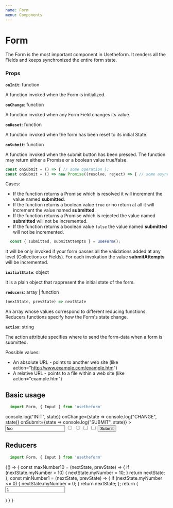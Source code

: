 ---
name: Form
menu: Components
---


# Form
The Form is the most important component in Usetheform. It renders all the Fields and keeps synchronized the entire form state.

### Props

**`onInit`**: function

A function invoked when the Form is initialized.

**`onChange`**: function

A function invoked when any Form Field changes its value.

**`onReset`**: function

A function invoked when the form has been reset to its initial State.

**`onSubmit`**: function

A function invoked when the submit button has been pressed. 
The function may return either a Promise or a boolean value true/false.

```js
const onSubmit = () => { // some operation };
const onSubmit = () => new Promise((resolve, reject) => { // some async operation  });
```

Cases:
 - If the function returns a Promise which is resolved it will increment the value named **submitted**.
 - If the function returns a boolean value `true` or no return at all it will increment the value named **submitted**.
 - If the function returns a Promise which is rejected the value named **submitted** will not be incremented.
 - If the function returns a boolean value `false` the value named **submitted** will not be incremented.

```js
  const { submitted, submitAttempts } = useForm();
```

It will be only invoked if your form passes all the validations added at any level (Collections or Fields).
For each invokation the value **submitAttempts** will be incremented.

**`initialState`**: object

It is a plain object that rappresent the initial state of the form.

**`reducers`**: array | function

```javascript
(nextState, prevState) => nextState
```

An array whose values correspond to different reducing functions.
Reducers functions specify how the Form's state change.

**`action`**: string

The action attribute specifies where to send the form-data when a form is submitted.

Possible values:

 - An absolute URL - points to another web site (like action="http://www.example.com/example.htm")
 - A relative URL - points to a file within a web site (like action="example.htm")

## Basic usage

```javascript
  import Form, { Input } from 'usetheform'
```
<Playground>
  <Form
    initialState={{ name: "foo", sex: "M", option1: "option1" }}
    onInit={state => console.log("INIT", state)}
    onChange={state => console.log("CHANGE", state)}
    onSubmit={state => console.log("SUBMIT", state)}
  >
    <Input type="text" name="name" value="foo" />
    <Input type="radio" name="sex" value="M" />
    <Input type="radio" name="sex" value="F" />
    <Input type="checkbox" name="option1" value="option1" />
    <Input type="checkbox" name="option2" value="option2"  />
    <button type="submit">Submit</button>
  </Form>
</Playground>

## Reducers

```javascript
  import Form, { Input } from 'usetheform'
```

<Playground>
{() => {
    const maxNumber10 = (nextState, prevState) => { 
      if (nextState.myNumber > 10) {
        nextState.myNumber = 10;
      }
      return nextState;
    };
    const minNumber1 = (nextState, prevState) => { 
      if (nextState.myNumber <= 0) {
        nextState.myNumber = 0;
      }
      return nextState;
    };
    return (
      <Form reducers={[minNumber1, maxNumber10]}>
        <Input type="number" name="myNumber" value="1" />
      </Form>
    )
  }
}
</Playground>
